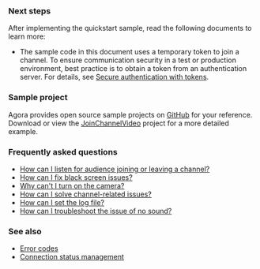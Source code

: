 <PlatformWrapper platform = "ios">

### Next steps

After implementing the quickstart sample, read the following documents to learn more:

* The sample code in this document uses a temporary token to join a channel. To ensure communication security in a test or production environment, best practice is to obtain a token from an authentication server. For details, see [Secure authentication with tokens](./get-started/authentication-workflow).

### Sample project

Agora provides open source sample projects on [GitHub](https://github.com/AgoraIO/API-Examples) for your reference. Download or view the [JoinChannelVideo](https://github.com/AgoraIO/API-Examples/tree/main/iOS/APIExample/APIExample/Examples/Basic/JoinChannelVideo) project for a more detailed example.

### Frequently asked questions
* [How can I listen for audience joining or leaving a channel?](../../help/integration-issues/audience_event)
* [How can I fix black screen issues?](../../help/quality-issues/video_blank#issue-description)
* [Why can't I turn on the camera?](../../help/quality-issues/video_camera)
* [How can I solve channel-related issues?](../../help/integration-issues/channel)
* [How can I set the log file?](../../help/integration-issues/log)
* [How can I troubleshoot the issue of no sound?](../../help/quality-issues/audio_noaudio)

### See also
* [Error codes](../troubleshooting/error-codes)
* [Connection status management](../enhance-call-quality/connection-status-management)

</PlatformWrapper>
